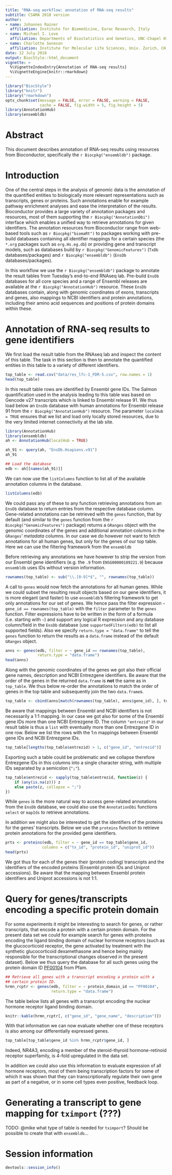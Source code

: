 ```yaml
---
title: "RNA-seq workflow: annotation of RNA-seq results"
subtitle: CSAMA 2018 version 
author:
- name: Johannes Rainer
  affiliation: Institute for Biomedicine, Eurac Research, Italy
- name: Michael I. Love
  affiliation: Departments of Biostatistics and Genetics, UNC-Chapel Hill, Chapel Hill, NC, US
- name: Charlotte Soneson
  affiliation: Institute for Molecular Life Sciences, Univ. Zurich, CH
date: 12 July 2018
output: BiocStyle::html_document
vignette: >
  %\VignetteIndexEntry{Annotation of RNA-seq results}
  %\VignetteEngine{knitr::rmarkdown}
---
```


<!-- to compile this: rmarkdown::render("annotation-with-ensembldb.Rmd") -->

<!--
     # a list of all required libraries:
     reqlibs = sub(".*library\\(\"(.*?)\"\\).*","\\1",grep("library\\(",readLines("annotation-with-ensembldb.Rmd"),value=TRUE))
     find.package(reqlibs)
-->


```r
library("BiocStyle")
library("knitr")
library("rmarkdown")
opts_chunk$set(message = FALSE, error = FALSE, warning = FALSE,
               cache = FALSE, fig.width = 5, fig.height = 5)
library(AnnotationHub)
library(ensembldb)
```

# Abstract

This document describes annotation of RNA-seq results using resources from
Bioconductor, specifically the `r Biocpkg("ensembldb")` package.

# Introduction

One of the central steps in the analysis of genomic data is the annotation of
the quantified entities to biologically more relevant representations such as
transcripts, genes or proteins. Such annotations enable for example pathway
enrichment analyses and ease the interpretation of the results. Bioconductor
provides a large variety of annotation packages and resources, most of them
supporting the `r Biocpkg("AnnotationDbi")` interface which enables a unified
way to retrieve annotations for given identifiers. The annotation resources from
Bioconductor range from web-based tools such as `r Biocpkg("biomaRt")` to
packages working with pre-build databases containing all identifier mappings for
a certain species (the `*.org` packages such as `org.Hs.eg.db`) or providing
gene and transcript models, such as databases build by `r
Biocpkg("GenomicFeatures")` (`TxDb` databases/packages) and `r
Biocpkg("ensembldb")` (`EnsDb` databases/packages).

In this workflow we use the `r Biocpkg("ensembldb")` package to annotate the
result tables from Tuesday's end-to-end RNAseq lab. Pre-build `EnsDb` databases
for all core species and a range of Ensembl releases are available at the `r
Biocpkg("AnnotationHub")` resource. These `EnsDb` databases contain, along with
genomic coordinates of exons, transcripts and genes, also mappings to NCBI
identifiers and protein annotations, including their amino acid sequences and
positions of protein domains within these.


# Annotation of RNA-seq results to gene identifiers

We first load the result table from the RNAseq lab and inspect the content of
this table. The task in this section is then to annotate the quantified entities
in this table to a variety of different identifiers.

```r
top_table <- read.csv("data/res_lfc-1_FDR-5.csv", row.names = 1)
head(top_table)
```

In this result table rows are identified by Ensembl gene IDs. The Salmon
quantification used in the analysis leading to this table was based on Gencode
v27 transcripts which is linked to Ensembl release 91. We thus load below an
`EnsDb` database with human annotations for Ensembl release 91 from the `r
Biocpkg("AnnotationHub")` resource. The parameter `localHub = TRUE` ensures that
we list and load only locally stored resources, due to the very limited internet
connectivity at the lab site.

```r
library(AnnotationHub)
library(ensembldb)
ah <- AnnotationHub(localHub = TRUE)

ah_91 <- query(ah, "EnsDb.Hsapiens.v91")
ah_91

## Load the database
edb <- ah[[names(ah_91)]]
```

We can now use the `listColumns` function to list all of the available
annotation columns in the database.

```r
listColumns(edb)
```

We could pass any of these to any function retrieving annotations from an
`EnsDb` database to return entries from the respective database
column. Gene-related annotations can be retrieved with the `genes` function,
that by default (and similar to the `genes` function from the `r
Biocpkg("GenomicFeatures")` package) returns a `GRanges` object with the genomic
coordinates of the genes and additional annotation columns in the `GRanges`'
*metadata* columns. In our case we do however not want to fetch annotations for
all human genes, but only for the genes of our top table. Here we can use the
filtering framework from the `ensembldb`

Before retrieving any annotations we have however to strip the version from our
Ensembl gene identifiers (e.g. the `.9` from `ENSG00000189221.9`) because
`ensembldb` uses IDs without version information.

```r
rownames(top_table) <- sub("\\.[0-9]*$", "", rownames(top_table))
```

A call to `genes` would now fetch the annotations for all human genes. While we
could subset the resulting result objects based on our gene identifiers, it is
more elegant (and faster) to use `ensembldb`'s filtering framework to get only
annotations for our set of genes. We hence pass the filter expression `~ gene_id
== rownames(top_table)` with the `filter` parameter to the `genes`
function. Filter expressions have to be written in the form of a formula
(i.e. starting with `~`) and support any logical R expression and any database
column/field in the `EnsDb` database (use `supportedFilters(edb)` to list all
supported fields). Also we specify `return.type = "data.frame"` to tell the
`genes` function to return the results as a `data.frame` instead of the default
`GRanges` object.

```r
anns <- genes(edb, filter = ~ gene_id == rownames(top_table),
              return.type = "data.frame")
head(anns)
```

Along with the genomic coordinates of the genes we got also their official gene
names, description and NCBI Entrezgene identifiers. Be aware that the order of
the genes in the returned `data.frame` is **not** the same as in `top_table`. We
thus below re-order the annotations to match the order of genes in the top table
and subsequently join the two `data.frame`s.

```r
top_table <- cbind(anns[match(rownames(top_table), anns$gene_id), ], top_table)
```

Be aware that mappings between Ensembl and NCBI identifiers is not necessarily a
1:1 mapping. In our case we got also for some of the Ensembl gene IDs more than
one NCBI Entrezgene ID. The column `"entrezid"` in our result table is thus a
`list` with eventually more than one Entrezgene ID in one row. Below we list the
rows with the 1:n mappings between Ensembl gene IDs and NCBI Entrezgene IDs.

```r
top_table[lengths(top_table$entrezid) > 1, c("gene_id", "entrezid")]
```

Exporting such a table could be problematic and we collapse therefore Entrezgene
IDs in this columns into a single character string, with multiple IDs
separated by a semicolon (`";"`).

```r
top_table$entrezid <- sapply(top_table$entrezid, function(z) {
    if (any(is.na(z))) z
    else paste(z, collapse = ";")
})
```

While `genes` is the more natural way to access gene-related annotations from
the `EnsDb` database, we could also use the `AnnotationDbi` functions `select`
or `mapIds` to retrieve annotations.

In addition we might also be interested to get the identifiers of the proteins
for the genes' transcripts. Below we use the `proteins` function to retrieve
protein annotations for the provided gene identifiers.

```r
prts <- proteins(edb, filter = ~ gene_id == top_table$gene_id,
                columns = c("tx_id", "protein_id", "uniprot_id"))
head(prts)
```

We got thus for each of the genes their (protein coding) transcripts and the
identifiers of the encoded proteins (Ensembl protein IDs and Uniprot
accessions). Be aware that the mapping between Ensembl protein identifiers and
Uniprot accessions is not 1:1.


# Query for genes/transcripts encoding a specific protein domain

For some experiments it might be interesting to search for genes, or rather
transcripts, that encode a protein with a certain protein domain. For the
present data set we could for example search for genes with proteins encoding
the ligand binding domain of nuclear hormone receptors (such as the
glucocorticoid receptor, the gene activated by treatment with the synthetic
glucocorticoid dexamethasone and hence being mainly responsible for the
transcriptional changes observed in the present dataset). Below we thus query
the database for all such genes using the protein domain ID
[PF00104](http://pfam.xfam.org/family/PF00104) from Pfam.

```r
## Retrieve all genes with a transcript encoding a protein with a
## certain protein ID.
hrmn_rcptr <- genes(edb, filter = ~ protein_domain_id == "PF00104",
                    return.type = "data.frame")

```

The table below lists all genes with a transcript encoding the nuclear hormone
receptor ligand binding domain.

```r
knitr::kable(hrmn_rcptr[, c("gene_id", "gene_name", "description")])
```

With that information we can now evaluate whether one of these receptors is also
among our differentially expressed genes.

```r
top_table[top_table$gene_id %in% hrmn_rcptr$gene_id, ]
```

Indeed, NR4A3, encoding a member of the steroid-thyroid hormone-retinoid
receptor superfamily, is 4-fold upregulated in the data set.

In addition we could also use this information to evaluate expression of all
hormone receptors, most of them being transcription factors for some of which it
was shown that they can transcriptionally regulate their own gene as part of a
negative, or in some cell types even positive, feedback loop.


# Generating a transcript to gene mapping for `tximport` (???)

TODO: @mike what type of table is needed for `tximport`? Should be possible to
create that with `ensembldb`...

# Session information

```r
devtools::session_info() 
```


